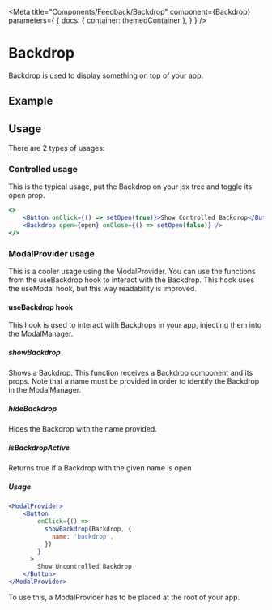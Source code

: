 
<Meta
    title="Components/Feedback/Backdrop"
    component={Backdrop}
    parameters={
        {
            docs: {
                container: themedContainer
            },
        }
    }
/>

# Backdrop

Backdrop is used to display something on top of your app.

## Example

<Canvas>
    <ModalProvider>
        <Example />
    </ModalProvider>
</Canvas>

## Usage

There are 2 types of usages:

### Controlled usage

This is the typical usage, put the Backdrop on your jsx tree and toggle its open prop.

````jsx
<>
    <Button onClick={() => setOpen(true)}>Show Controlled Backdrop</Button>
    <Backdrop open={open} onClose={() => setOpen(false)} />
</>
````

<Canvas>
    <ShowControlledBackdrop />
</Canvas>

### ModalProvider usage

This is a cooler usage using the ModalProvider. You can use the functions from the useBackdrop hook to interact with the Backdrop. This hook uses the useModal hook, but this way readability is improved.

#### useBackdrop hook

This hook is used to interact with Backdrops in your app, injecting them into the ModalManager.

##### showBackdrop

Shows a Backdrop. This function receives a Backdrop component and its props. Note that a name must be provided in order to identify the Backdrop in the ModalManager.

##### hideBackdrop

Hides the Backdrop with the name provided.

##### isBackdropActive

Returns true if a Backdrop with the given name is open

##### Usage

````jsx
<ModalProvider>
    <Button
        onClick={() =>
          showBackdrop(Backdrop, {
            name: 'backdrop',
          })
        }
      >
        Show Uncontrolled Backdrop
    </Button>
</ModalProvider>
````

<Canvas>
    <ModalProvider>
        <ShowUncontrolledBackdrop />
    </ModalProvider>
</Canvas>

To use this, a ModalProvider has to be placed at the root of your app.

